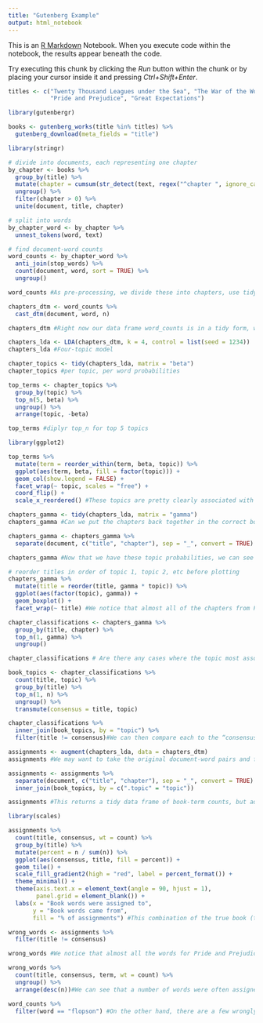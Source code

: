 ---
title: "Gutenberg Example"
output: html_notebook
---

This is an [R Markdown](http://rmarkdown.rstudio.com) Notebook. When you execute code within the notebook, the results appear beneath the code. 

Try executing this chunk by clicking the *Run* button within the chunk or by placing your cursor inside it and pressing *Ctrl+Shift+Enter*. 

```{r}
titles <- c("Twenty Thousand Leagues under the Sea", "The War of the Worlds",
            "Pride and Prejudice", "Great Expectations")

library(gutenbergr)

books <- gutenberg_works(title %in% titles) %>%
  gutenberg_download(meta_fields = "title")
```
```{r}
library(stringr)

# divide into documents, each representing one chapter
by_chapter <- books %>%
  group_by(title) %>%
  mutate(chapter = cumsum(str_detect(text, regex("^chapter ", ignore_case = TRUE)))) %>%
  ungroup() %>%
  filter(chapter > 0) %>%
  unite(document, title, chapter)

# split into words
by_chapter_word <- by_chapter %>%
  unnest_tokens(word, text)

# find document-word counts
word_counts <- by_chapter_word %>%
  anti_join(stop_words) %>%
  count(document, word, sort = TRUE) %>%
  ungroup()

word_counts #As pre-processing, we divide these into chapters, use tidytext’s unnest_tokens() to separate them into words, then remove stop_words
```
```{r}
chapters_dtm <- word_counts %>%
  cast_dtm(document, word, n)

chapters_dtm #Right now our data frame word_counts is in a tidy form, with one-term-per-document-per-row, but the topicmodels package requires a DocumentTermMatrix
```
```{r}
chapters_lda <- LDA(chapters_dtm, k = 4, control = list(seed = 1234))
chapters_lda #Four-topic model
```
```{r}
chapter_topics <- tidy(chapters_lda, matrix = "beta")
chapter_topics #per topic, per word probabilities
```
```{r}
top_terms <- chapter_topics %>%
  group_by(topic) %>%
  top_n(5, beta) %>%
  ungroup() %>%
  arrange(topic, -beta)

top_terms #diplyr top_n for top 5 topics
```
```{r}
library(ggplot2)

top_terms %>%
  mutate(term = reorder_within(term, beta, topic)) %>%
  ggplot(aes(term, beta, fill = factor(topic))) +
  geom_col(show.legend = FALSE) +
  facet_wrap(~ topic, scales = "free") +
  coord_flip() +
  scale_x_reordered() #These topics are pretty clearly associated with the four books! There’s no question that the topic of “captain”, “nautilus”, “sea”, and “nemo” belongs to Twenty Thousand Leagues Under the Sea, and that “jane”, “darcy”, and “elizabeth” belongs to Pride and Prejudice. We see “pip” and “joe” from Great Expectations and “martians”, “black”, and “night” from The War of the Worlds. We also notice that, in line with LDA being a “fuzzy clustering” method, there can be words in common between multiple topics, such as “miss” in topics 1 and 4, and “time” in topics 3 and 4
```
```{r}
chapters_gamma <- tidy(chapters_lda, matrix = "gamma")
chapters_gamma #Can we put the chapters back together in the correct books? We can find this by examining the per-document-per-topic probabilities, γ (“gamma”).Each of these values is an estimated proportion of words from that document that are generated from that topic. For example, the model estimates that each word in the Great Expectations_57 document has only a 0% probability of coming from topic 1 (Pride and Prejudice).
```
```{r}
chapters_gamma <- chapters_gamma %>%
  separate(document, c("title", "chapter"), sep = "_", convert = TRUE)

chapters_gamma #Now that we have these topic probabilities, we can see how well our unsupervised learning did at distinguishing the four books. We’d expect that chapters within a book would be found to be mostly (or entirely), generated from the corresponding topic.First we re-separate the document name into title and chapter, after which we can visualize the per-document-per-topic probability for each 
```
```{r}
# reorder titles in order of topic 1, topic 2, etc before plotting
chapters_gamma %>%
  mutate(title = reorder(title, gamma * topic)) %>%
  ggplot(aes(factor(topic), gamma)) +
  geom_boxplot() +
  facet_wrap(~ title) #We notice that almost all of the chapters from Pride and Prejudice, War of the Worlds, and Twenty Thousand Leagues Under the Sea were uniquely identified as a single topic each
```
```{r}
chapter_classifications <- chapters_gamma %>%
  group_by(title, chapter) %>%
  top_n(1, gamma) %>%
  ungroup()

chapter_classifications # Are there any cases where the topic most associated with a chapter belonged to another book? First we’d find the topic that was most associated with each chapter using top_n(), which is effectively the “classification” of that chapter.
```
```{r}
book_topics <- chapter_classifications %>%
  count(title, topic) %>%
  group_by(title) %>%
  top_n(1, n) %>%
  ungroup() %>%
  transmute(consensus = title, topic)

chapter_classifications %>%
  inner_join(book_topics, by = "topic") %>%
  filter(title != consensus)#We can then compare each to the “consensus” topic for each book (the most common topic among its chapters), and see which were most often misidentified.We see that only two chapters from Great Expectations were misclassified, as LDA described one as coming from the “Pride and Prejudice” topic (topic 1) and one from The War of the Worlds (topic 3)
```
```{r}
assignments <- augment(chapters_lda, data = chapters_dtm)
assignments #We may want to take the original document-word pairs and find which words in each document were assigned to which topic. This is the job of the augment() function, which also originated in the broom package as a way of tidying model output. While tidy() retrieves the statistical components of the model, augment() uses a model to add information to each observation in the original data
```
```{r}
assignments <- assignments %>%
  separate(document, c("title", "chapter"), sep = "_", convert = TRUE) %>%
  inner_join(book_topics, by = c(".topic" = "topic"))

assignments #This returns a tidy data frame of book-term counts, but adds an extra column: .topic, with the topic each term was assigned to within each document. (Extra columns added by augment always start with ., to prevent overwriting existing columns). We can combine this assignments table with the consensus book titles to find which words were incorrectly classified
```
```{r}
library(scales)

assignments %>%
  count(title, consensus, wt = count) %>%
  group_by(title) %>%
  mutate(percent = n / sum(n)) %>%
  ggplot(aes(consensus, title, fill = percent)) +
  geom_tile() +
  scale_fill_gradient2(high = "red", label = percent_format()) +
  theme_minimal() +
  theme(axis.text.x = element_text(angle = 90, hjust = 1),
        panel.grid = element_blank()) +
  labs(x = "Book words were assigned to",
       y = "Book words came from",
       fill = "% of assignments") #This combination of the true book (title) and the book assigned to it (consensus) is useful for further exploration. We can, for example, visualize a confusion matrix, showing how often words from one book were assigned to another, using dplyr’s count() and ggplot2’s geom_tile
```
```{r}
wrong_words <- assignments %>%
  filter(title != consensus)

wrong_words #We notice that almost all the words for Pride and Prejudice, Twenty Thousand Leagues Under the Sea, and War of the Worlds were correctly assigned, while Great Expectations had a fair number of misassigned words (which, as we saw above, led to two chapters getting misclassified).What were the most commonly mistaken words?
```
```{r}
wrong_words %>%
  count(title, consensus, term, wt = count) %>%
  ungroup() %>%
  arrange(desc(n))#We can see that a number of words were often assigned to the Pride and Prejudice or War of the Worlds cluster even when they appeared in Great Expectations. For some of these words, such as “love” and “lady”, that’s because they’re more common in Pride and Prejudice (we could confirm that by examining the counts).
```
```{r}
word_counts %>%
  filter(word == "flopson") #On the other hand, there are a few wrongly classified words that never appeared in the novel they were misassigned to. For example, we can confirm “flopson” appears only in Great Expectations, even though it’s assigned to the “Pride and Prejudice” cluster.
```



